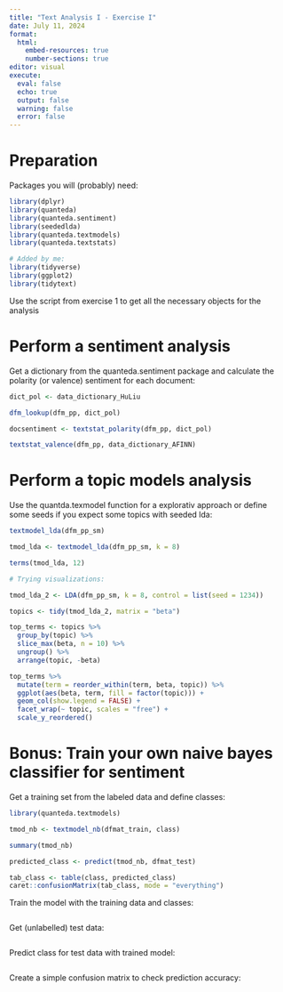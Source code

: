 ```yaml
---
title: "Text Analysis I - Exercise I"
date: July 11, 2024
format: 
  html:
    embed-resources: true
    number-sections: true
editor: visual
execute: 
  eval: false
  echo: true
  output: false
  warning: false
  error: false
---
```


# Preparation

Packages you will (probably) need:

```r
library(dplyr)
library(quanteda)
library(quanteda.sentiment)
library(seededlda)
library(quanteda.textmodels)
library(quanteda.textstats)

# Added by me:
library(tidyverse)
library(ggplot2)
library(tidytext)
```

Use the script from exercise 1 to get all the necessary objects for the analysis

# Perform a sentiment analysis

Get a dictionary from the quanteda.sentiment package and calculate the polarity (or valence) sentiment for each document:

```r

dict_pol <- data_dictionary_HuLiu

dfm_lookup(dfm_pp, dict_pol)

docsentiment <- textstat_polarity(dfm_pp, dict_pol)

textstat_valence(dfm_pp, data_dictionary_AFINN)

```

# Perform a topic models analysis

Use the quantda.texmodel function for a explorativ approach or define some seeds if you expect some topics with seeded lda:

```r

textmodel_lda(dfm_pp_sm)

tmod_lda <- textmodel_lda(dfm_pp_sm, k = 8)

terms(tmod_lda, 12)

# Trying visualizations: 

tmod_lda_2 <- LDA(dfm_pp_sm, k = 8, control = list(seed = 1234))

topics <- tidy(tmod_lda_2, matrix = "beta")

top_terms <- topics %>%
  group_by(topic) %>%
  slice_max(beta, n = 10) %>% 
  ungroup() %>%
  arrange(topic, -beta)

top_terms %>%
  mutate(term = reorder_within(term, beta, topic)) %>%
  ggplot(aes(beta, term, fill = factor(topic))) +
  geom_col(show.legend = FALSE) +
  facet_wrap(~ topic, scales = "free") +
  scale_y_reordered()

```

# **Bonus**: Train your own naive bayes classifier for sentiment

Get a training set from the labeled data and define classes:

```r

library(quanteda.textmodels)

tmod_nb <- textmodel_nb(dfmat_train, class)

summary(tmod_nb)

predicted_class <- predict(tmod_nb, dfmat_test)

tab_class <- table(class, predicted_class)
caret::confusionMatrix(tab_class, mode = "everything")


```

Train the model with the training data and classes:

```r

```

Get (unlabelled) test data:

```r

```

Predict class for test data with trained model:

```r

```

Create a simple confusion matrix to check prediction accuracy:

```r

```
